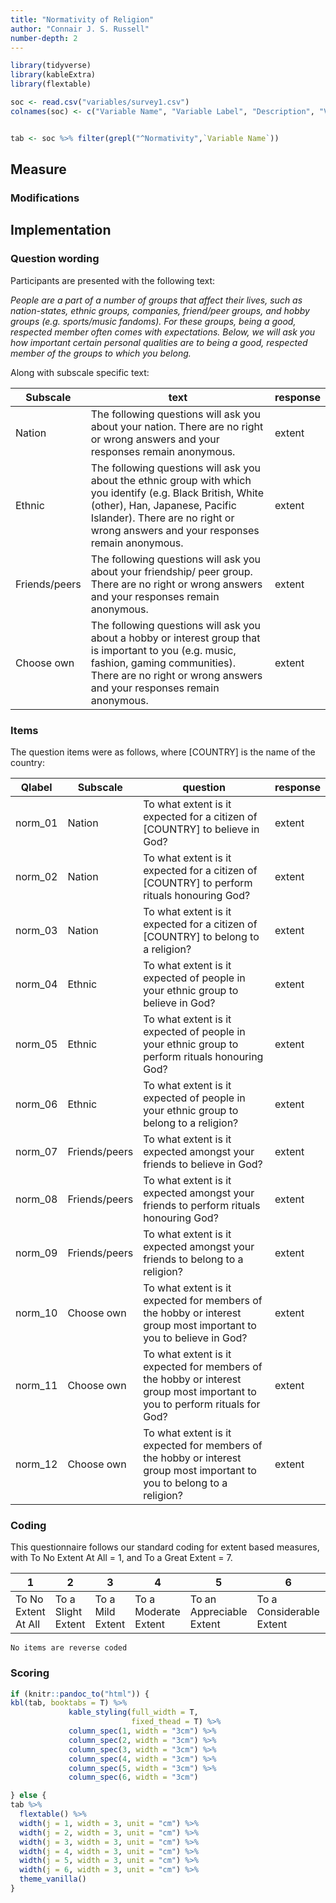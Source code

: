 ```yaml
---
title: "Normativity of Religion"
author: "Connair J. S. Russell"
number-depth: 2
---
```


```r

library(tidyverse)
library(kableExtra)
library(flextable)

soc <- read.csv("variables/survey1.csv")
colnames(soc) <- c("Variable Name", "Variable Label", "Description", "Variable Type", "Source (Section)", "Definition")


tab <- soc %>% filter(grepl("^Normativity",`Variable Name`))

```

## Measure

### Modifications {.unnumbered}

## Implementation

### Question wording {.unnumbered}

Participants are presented with the following text:

*People are a part of a number of groups that affect their lives, such as nation-states, ethnic groups, companies, friend/peer groups, and hobby groups (e.g. sports/music fandoms). For these groups, being a good, respected member often comes with expectations. Below, we will ask you how important certain personal qualities are to being a good, respected member of the groups to which you belong.*

Along with subscale specific text:

| **Subscale**  | text                                                                                                                                                                                                                               | response |
|-------------|-----------------------------------------------|-------------|
| Nation        | The following questions will ask you about your nation. There are no right or wrong answers and your responses remain anonymous.                                                                                                   | extent   |
| Ethnic        | The following questions will ask you about the ethnic group with which you identify (e.g. Black British, White (other), Han, Japanese, Pacific Islander). There are no right or wrong answers and your responses remain anonymous. | extent   |
| Friends/peers | The following questions will ask you about your friendship/ peer group. There are no right or wrong answers and your responses remain anonymous.                                                                                   | extent   |
| Choose own    | The following questions will ask you about a hobby or interest group that is important to you (e.g. music, fashion, gaming communities). There are no right or wrong answers and your responses remain anonymous.                  | extent   |

### Items {.unnumbered}

The question items were as follows, where \[COUNTRY\] is the name of the country:

| Qlabel  | **Subscale**  | question                                                                                                                   | response |
|------------|------------|-------------------------------------|------------|
| norm_01 | Nation        | To what extent is it expected for a citizen of \[COUNTRY\] to believe in God?                                              | extent   |
| norm_02 | Nation        | To what extent is it expected for a citizen of \[COUNTRY\] to perform rituals honouring God?                               | extent   |
| norm_03 | Nation        | To what extent is it expected for a citizen of \[COUNTRY\] to belong to a religion?                                        | extent   |
| norm_04 | Ethnic        | To what extent is it expected of people in your ethnic group to believe in God?                                            | extent   |
| norm_05 | Ethnic        | To what extent is it expected of people in your ethnic group to perform rituals honouring God?                             | extent   |
| norm_06 | Ethnic        | To what extent is it expected of people in your ethnic group to belong to a religion?                                      | extent   |
| norm_07 | Friends/peers | To what extent is it expected amongst your friends to believe in God?                                                      | extent   |
| norm_08 | Friends/peers | To what extent is it expected amongst your friends to perform rituals honouring God?                                       | extent   |
| norm_09 | Friends/peers | To what extent is it expected amongst your friends to belong to a religion?                                                | extent   |
| norm_10 | Choose own    | To what extent is it expected for members of the hobby or interest group most important to you to believe in God?          | extent   |
| norm_11 | Choose own    | To what extent is it expected for members of the hobby or interest group most important to you to perform rituals for God? | extent   |
| norm_12 | Choose own    | To what extent is it expected for members of the hobby or interest group most important to you to belong to a religion?    | extent   |



### Coding {.unnumbered}

This questionnaire follows our standard coding for extent based measures, with To No Extent At All = 1, and To a Great Extent = 7.

| **1**               | **2**              | **3**            | **4**                | **5**                    | **6**                    | **7**             |
|-----------|-----------|-----------|-----------|-----------|-----------|-----------|
| To No Extent At All | To a Slight Extent | To a Mild Extent | To a Moderate Extent | To an Appreciable Extent | To a Considerable Extent | To a Great Extent |

`No items are reverse coded`

### Scoring

```r
if (knitr::pandoc_to("html")) {
kbl(tab, booktabs = T) %>%
             kable_styling(full_width = T,
                           fixed_thead = T) %>%
             column_spec(1, width = "3cm") %>%
             column_spec(2, width = "3cm") %>%
             column_spec(3, width = "3cm") %>%
             column_spec(4, width = "3cm") %>%
             column_spec(5, width = "3cm") %>%
             column_spec(6, width = "3cm") 

} else {
tab %>%
  flextable() %>%
  width(j = 1, width = 3, unit = "cm") %>%
  width(j = 2, width = 3, unit = "cm") %>%
  width(j = 3, width = 3, unit = "cm") %>%
  width(j = 4, width = 3, unit = "cm") %>%
  width(j = 5, width = 3, unit = "cm") %>%
  width(j = 6, width = 3, unit = "cm") %>%
  theme_vanilla()
}
```
